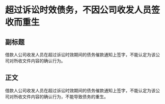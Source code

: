 # 超过诉讼时效债务，不因公司收发人员签收而重生
## 副标题
借款人公司收发人员在超过诉讼时效期间的债务催款通知上签字，不能认定为该公司对所收文件内容的确认行为。
## 正文
借款人公司收发人员在超过诉讼时效期间的债务催款通知上签字，不能认定为该公司对所收文件内容的确认行为，不能导致债务的重生。